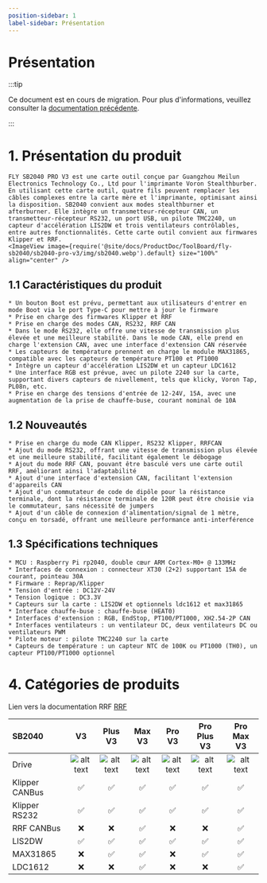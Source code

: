 ```yaml
---
position-sidebar: 1
label-sidebar: Présentation
---
```


# Présentation

:::tip

Ce document est en cours de migration. Pour plus d'informations, veuillez consulter la [documentation précédente](https://mellow.klipper.cn/#/).

:::
# 1. Présentation du produit

    FLY SB2040 PRO V3 est une carte outil conçue par Guangzhou Meilun Electronics Technology Co., Ltd pour l'imprimante Voron Stealthburber. En utilisant cette carte outil, quatre fils peuvent remplacer les câbles complexes entre la carte mère et l'imprimante, optimisant ainsi la disposition. SB2040 convient aux modes stealthburner et afterburner. Elle intègre un transmetteur-récepteur CAN, un transmetteur-récepteur RS232, un port USB, un pilote TMC2240, un capteur d'accélération LIS2DW et trois ventilateurs contrôlables, entre autres fonctionnalités. Cette carte outil convient aux firmwares Klipper et RRF.
    <ImageView image={require('@site/docs/ProductDoc/ToolBoard/fly-sb2040/sb2040-pro-v3/img/sb2040.webp').default} size="100%" align="center" />


## 1.1 Caractéristiques du produit

    * Un bouton Boot est prévu, permettant aux utilisateurs d'entrer en mode Boot via le port Type-C pour mettre à jour le firmware
    * Prise en charge des firmwares Klipper et RRF
    * Prise en charge des modes CAN, RS232, RRF CAN
    * Dans le mode RS232, elle offre une vitesse de transmission plus élevée et une meilleure stabilité. Dans le mode CAN, elle prend en charge l'extension CAN, avec une interface d'extension CAN réservée
    * Les capteurs de température prennent en charge le module MAX31865, compatible avec les capteurs de température PT100 et PT1000
    * Intègre un capteur d'accélération LIS2DW et un capteur LDC1612
    * Une interface RGB est prévue, avec un pilote 2240 sur la carte, supportant divers capteurs de nivellement, tels que klicky, Voron Tap, PL08n, etc.
    * Prise en charge des tensions d'entrée de 12-24V, 15A, avec une augmentation de la prise de chauffe-buse, courant nominal de 10A

## 1.2 Nouveautés

    * Prise en charge du mode CAN Klipper, RS232 Klipper, RRFCAN
    * Ajout du mode RS232, offrant une vitesse de transmission plus élevée et une meilleure stabilité, facilitant également le débogage
    * Ajout du mode RRF CAN, pouvant être basculé vers une carte outil RRF, améliorant ainsi l'adaptabilité
    * Ajout d'une interface d'extension CAN, facilitant l'extension d'appareils CAN
    * Ajout d'un commutateur de code de dipôle pour la résistance terminale, dont la résistance terminale de 120R peut être choisie via le commutateur, sans nécessité de jumpers
    * Ajout d'un câble de connexion d'alimentation/signal de 1 mètre, conçu en torsadé, offrant une meilleure performance anti-interférence

## 1.3 Spécifications techniques


    * MCU : Raspberry Pi rp2040, double cœur ARM Cortex-M0+ @ 133MHz
    * Interfaces de connexion : connecteur XT30 (2+2) supportant 15A de courant, pointeau 30A
    * Firmware : Reprap/Klipper
    * Tension d'entrée : DC12V-24V
    * Tension logique : DC3.3V
    * Capteurs sur la carte : LIS2DW et optionnels ldc1612 et max31865
    * Interface chauffe-buse : chauffe-buse (HEAT0)
    * Interfaces d'extension : RGB, EndStop, PT100/PT1000, XH2.54-2P CAN
    * Interfaces ventilateurs : un ventilateur DC, deux ventilateurs DC ou ventilateurs PWM
    * Pilote moteur : pilote TMC2240 sur la carte
    * Capteurs de température : un capteur NTC de 100K ou PT1000 (TH0), un capteur PT100/PT1000 optionnel

# 4. Catégories de produits

Lien vers la documentation RRF [RRF](https://teamgloomy.github.io/fly_sb2040_pro_max_v3_general.html)

| SB2040         |          V3          |       Plus V3        |        Max V3        |        Pro V3        |     Pro Plus V3      |      Pro Max V3      |
| :------------- | :------------------: | :------------------: | :------------------: | :------------------: | :------------------: | :------------------: |
| Drive          | ![alt text][TMC2209] | ![alt text][TMC2209] | ![alt text][TMC2209] | ![alt text][TMC2240] | ![alt text][TMC2240] | ![alt text][TMC2240] |
| Klipper CANBus |  :white_check_mark:  |  :white_check_mark:  |  :white_check_mark:  |  :white_check_mark:  |  :white_check_mark:  |  :white_check_mark:  |
| Klipper RS232  |  :white_check_mark:  |  :white_check_mark:  |  :white_check_mark:  |  :white_check_mark:  |  :white_check_mark:  |  :white_check_mark:  |
| RRF CANBus     |         :x:          |         :x:          |  :white_check_mark:  |         :x:          |         :x:          |  :white_check_mark:  |
| LIS2DW         |  :white_check_mark:  |  :white_check_mark:  |  :white_check_mark:  |  :white_check_mark:  |  :white_check_mark:  |  :white_check_mark:  |
| MAX31865       |         :x:          |  :white_check_mark:  |  :white_check_mark:  |         :x:          |  :white_check_mark:  |  :white_check_mark:  |
| LDC1612        |         :x:          |         :x:          |  :white_check_mark:  |         :x:          |         :x:          |  :white_check_mark:  |


[TMC2209]: https://img.shields.io/badge/-TMC2209-green "TMC2209"
[TMC2240]: https://img.shields.io/badge/-TMC2240-blue "TMC2240"
